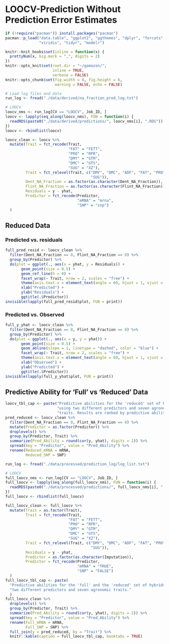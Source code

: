# LOOCV-Prediction Without Prediction Error Estimates
```r
if (!require("pacman")) install.packages("pacman")
pacman::p_load("data.table", "ggplot2", "ggthemes", "dplyr", "forcats", 
               "viridis", "tidyr", "modelr")

knitr::knit_hooks$set(inline = function(x) {
  prettyNum(x, big.mark = ",", digits = 2)
})
knitr::opts_knit$set(root.dir = "~/gamazon/",
                     inline = TRUE,
                     verbose = FALSE)
knitr::opts_chunk$set(fig.width = 8, fig.height = 6,
                      warning = FALSE, echo = FALSE)
```

```r
# Load log files and data
run_log <- fread("./data/derived/na_fraction_pred_log.txt")

# LOOCV 
loocv_nms <- run_log[CV == "LOOCV", Job_ID, ]
loocv <- lapply(seq_along(loocv_nms), FUN = function(i) {
  readRDS(paste0("./data/derived/predictions/", loocv_nms[i], ".RDS"))
})
loocv <- rbindlist(loocv)
```


```r
loocv_clean <- loocv %>%
  mutate(Trait = fct_recode(Trait, 
                            "FAT" = "FETT",
                            "PRO" = "RPR",
                            "DMY" = "GTM",
                            "DMC" = "GTS",
                            "SUG" = "XZ"),
         Trait = fct_relevel(Trait, c("DMY", "DMC", "ADF", "FAT", "PRO", "STA",
                                      "SUG")),
         Dent_NA_Fraction = as.factor(as.character(Dent_NA_Fraction)),
         Flint_NA_Fraction = as.factor(as.character(Flint_NA_Fraction)),
         Residuals = y - yhat,
         Predictor = fct_recode(Predictor,
                                "mRNA" = "mrna",
                                "SNP" = "snp")
  )
```


## Reduced Data
### Predicted vs. residuals
```r
full_pred_resid <- loocv_clean %>%
  filter(Dent_NA_Fraction == 0, Flint_NA_Fraction == 0) %>%
  group_by(Predictor) %>%
  do(plot = ggplot(., aes(x = yhat, y = Residuals)) +
       geom_point(size = 0.5) +
       geom_ref_line(h = 0) +
       facet_wrap(~ Trait, nrow = 2, scales = "free") +
       theme(axis.text.x = element_text(angle = 60, hjust = 1, vjust = 1)) +
       xlab("Predicted") +
       ylab("Residuals") +
       ggtitle(.$Predictor))
invisible(lapply(full_pred_resid$plot, FUN = print))
```

### Predicted vs. Observed
```r
full_y_yhat <- loocv_clean %>%
  filter(Dent_NA_Fraction == 0, Flint_NA_Fraction == 0) %>%
  group_by(Predictor) %>%
  do(plot = ggplot(., aes(x = y, y = yhat)) +
       geom_point(size = 0.5) +
       geom_abline(slope = 1, linetype = "dashed", color = "blue") +
       facet_wrap(~ Trait, nrow = 2, scales = "free") +
       theme(axis.text.x = element_text(angle = 60, hjust = 1, vjust = 1)) +
       xlab("Observed") +
       ylab("Predicted") +
       ggtitle(.$Predictor))
invisible(lapply(full_y_yhat$plot, FUN = print))
```


## Predictive Ability for 'Full' vs 'Reduced' Data
```r
loocv_tbl_cap <- paste("Predictive abilities for the 'reduced' set of hybrids",
                       "using two different predictors and seven agronomic",
                       "traits. Results are ranked by predictive ability.")
pred_reduced <- loocv_clean %>%
  filter(Dent_NA_Fraction == 0, Flint_NA_Fraction == 0) %>%
  mutate(Predictor = as.factor(Predictor)) %>%
  droplevels() %>%
  group_by(Predictor, Trait) %>%
  summarize(Pred_Ability = round(cor(y, yhat), digits = 2)) %>%
  spread(key = "Predictor", value = "Pred_Ability") %>%
  rename(Reduced_mRNA = mRNA,
         Reduced_SNP = SNP)
```


```r
run_log <- fread("./data/processed/prediction_log/log_list.txt")

# LOOCV 
full_loocv_nms <- run_log[CV == "LOOCV", Job_ID, ]
full_loocv <- lapply(seq_along(full_loocv_nms), FUN = function(i) {
  readRDS(paste0("./data/processed/predictions/", full_loocv_nms[i], ".RDS"))
})
full_loocv <- rbindlist(full_loocv)

full_loocv_clean <- full_loocv %>%
  mutate(Trait = as.factor(Trait),
         Trait = fct_recode(Trait, 
                            "FAT" = "FETT",
                            "PRO" = "RPR",
                            "DMY" = "GTM",
                            "DMC" = "GTS",
                            "SUG" = "XZ"),
         Trait = fct_relevel(Trait, c("DMY", "DMC", "ADF", "FAT", "PRO", "STA",
                                      "SUG")),
         Residuals = y - yhat,
         Predictor = as.factor(as.character(Imputation)),
         Predictor = fct_recode(Predictor,
                                "mRNA" = "TRUE",
                                "SNP" = "FALSE")
  )
full_loocv_tbl_cap <- paste(
  "Predictive abilities for the 'full' and the 'reduced' set of hybrids using",
  "two different predictors and seven agronomic traits."
  )
full_loocv_clean %>%
  droplevels() %>%
  group_by(Predictor, Trait) %>%
  summarize(Pred_Ability = round(cor(y, yhat), digits = 2)) %>%
  spread(key = "Predictor", value = "Pred_Ability") %>%
  rename(Full_mRNA = mRNA,
         Full_SNP = SNP) %>%
  full_join(y = pred_reduced, by = "Trait") %>%
  knitr::kable(caption = full_loocv_tbl_cap, booktabs = TRUE)
```
